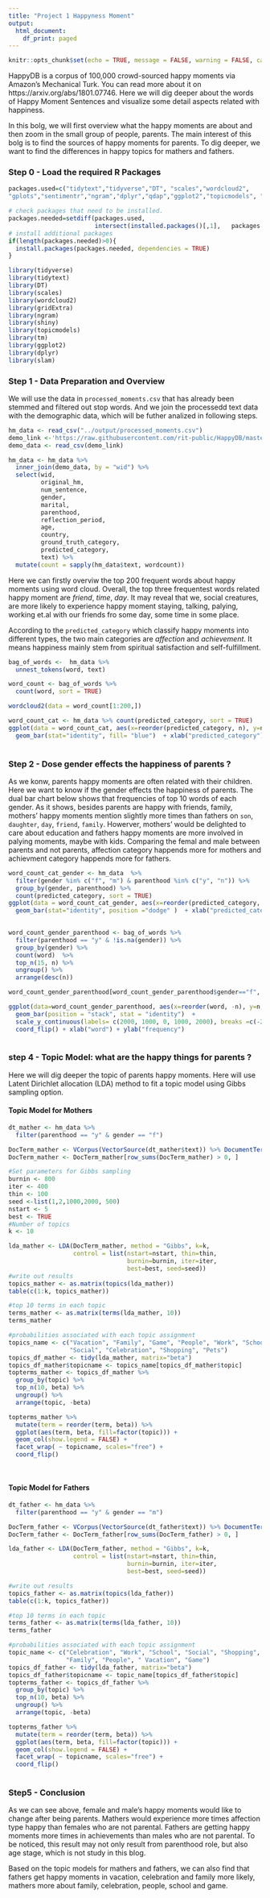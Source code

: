 ---
title: "Project 1 Happyness Moment"
output:
  html_document:
    df_print: paged
---

```{r setup, include=FALSE}
knitr::opts_chunk$set(echo = TRUE, message = FALSE, warning = FALSE, cache = TRUE, tidy = TRUE)
```


HappyDB is a corpus of 100,000 crowd-sourced happy moments via Amazon's Mechanical Turk. You can read more about it on https://arxiv.org/abs/1801.07746. Here we will dig deeper about the words of Happy Moment Sentences and visualize some detail aspects related with happiness.

In this bolg, we will first overview what the happy moments are about and then zoom in the small group of people, parents. The main interest of this bolg is to find the sources of happy moments for parents. To dig deeper, we want to find the differences in happy topics for mathers and fathers.

### Step 0 - Load the required R Packages
```{r, cache=FALSE}
packages.used=c("tidytext","tidyverse","DT", "scales","wordcloud2",
"gplots","sentimentr","ngram","dplyr","qdap","ggplot2","topicmodels", "slam", "shiny")

# check packages that need to be installed.
packages.needed=setdiff(packages.used,
                        intersect(installed.packages()[,1],   packages.used))
# install additional packages
if(length(packages.needed)>0){
  install.packages(packages.needed, dependencies = TRUE)
}

library(tidyverse)
library(tidytext)
library(DT)
library(scales)
library(wordcloud2)
library(gridExtra)
library(ngram)
library(shiny) 
library(topicmodels)
library(tm)
library(ggplot2)
library(dplyr)
library(slam)
```

### Step 1 - Data Preparation and Overview

We will use the data in `processed_moments.csv` that has already been stemmed and filtered out stop words. And we join the processedd text data with the demographic data, which will be futher analized in following steps.
```{r load data}
hm_data <- read_csv("../output/processed_moments.csv")
demo_link <-'https://raw.githubusercontent.com/rit-public/HappyDB/master/happydb/data/demographic.csv'
demo_data <- read_csv(demo_link)

```


```{r}
hm_data <- hm_data %>%
  inner_join(demo_data, by = "wid") %>%
  select(wid,
         original_hm,
         num_sentence,
         gender,
         marital,
         parenthood,
         reflection_period,
         age,
         country,
         ground_truth_category,
         predicted_category,
         text) %>%
  mutate(count = sapply(hm_data$text, wordcount))
```

Here we can firstly overviw the top 200 frequent words about happy moments using word cloud. Overall, the top three frequentest words related happy moment are *friend*, *time*, *day*. It may reveal that we, social creatures, are more likely to experience happy moment staying, talking, palying, working et.al with our friends fro some day, some time in some place. 

According to the `predicted_category` which classify happy moments into different types, the two main categories are *affection* and *achievement*. It means happiness mainly stem from spiritual satisfaction and self-fulfillment.

```{r bag of words, warning=FALSE, message=FALSE}
bag_of_words <-  hm_data %>%
  unnest_tokens(word, text)

word_count <- bag_of_words %>%
  count(word, sort = TRUE)

wordcloud2(data = word_count[1:200,])
```

```{r  predicted_cat}
word_count_cat <- hm_data %>% count(predicted_category, sort = TRUE) 
ggplot(data = word_count_cat, aes(x=reorder(predicted_category, n), y=n)) +
  geom_bar(stat="identity", fill= "blue")  + xlab("predicted_category") + coord_flip()
  
```


### Step 2 - Dose gender effects the happiness of parents ?

As we konw, parents happy moments are often related with their children. Here we want to know if the gender effects the happiness of parents. The dual bar chart below shows that frequencies of top 10 words of each gender. As it shows, besides parents are happy with friends, family, mothers' happy moments mention slightly more times than fathers on `son`, `daughter`, `day`, `friend`, `family`. Howerver, mothers' would be delighted to care about education and fathers happy moments are more involved in palying moments, maybe with kids.
Comparing the femal and male between parents and not parents, affection category happends more for mothers and achievment category happends more for fathers. 

```{r  predicted_cat_gender}
word_count_cat_gender <- hm_data  %>% 
  filter(gender %in% c("f", "m") & parenthood %in% c("y", "n")) %>% 
  group_by(gender, parenthood) %>% 
  count(predicted_category, sort = TRUE) 
ggplot(data = word_count_cat_gender, aes(x=reorder(predicted_category, n), y=n, color=gender, group=parenthood, fill=parenthood)) +
  geom_bar(stat="identity", position ="dodge" )  + xlab("predicted_category") + coord_flip() + facet_wrap( ~ gender, scales="free")
  
```

```{r gender in parenthood}
word_count_gender_parenthood <- bag_of_words %>% 
  filter(parenthood == "y" & !is.na(gender)) %>%
  group_by(gender) %>%
  count(word)  %>%
  top_n(15, n) %>%
  ungroup() %>%
  arrange(desc(n))

word_count_gender_parenthood[word_count_gender_parenthood$gender=="f", "n"] <- -word_count_gender_parenthood[word_count_gender_parenthood$gender=="f", "n"]

ggplot(data=word_count_gender_parenthood, aes(x=reorder(word, -n), y=n, group=gender, fill=gender)) +
  geom_bar(position = "stack", stat = "identity")  + 
  scale_y_continuous(labels= c(2000, 1000, 0, 1000, 2000), breaks =c(-2000, -1000, 0, 1000, 2000))+
  coord_flip() + xlab("word") + ylab("frequency")
 
```


### step 4 - Topic Model: what are the happy things for parents ?

Here we will dig deeper the topic of parents happy moments. Here will use Latent Dirichlet allocation (LDA) method to fit a topic model using Gibbs sampling option.

#### Topic Model for Mothers

```{r mather topic model}
dt_mather <- hm_data %>% 
  filter(parenthood == "y" & gender == "f")

DocTerm_mather <- VCorpus(VectorSource(dt_mather$text)) %>% DocumentTermMatrix()
DocTerm_mather <- DocTerm_mather[row_sums(DocTerm_mather) > 0, ]

#Set parameters for Gibbs sampling
burnin <- 800
iter <- 400
thin <- 100
seed <-list(1,2,1000,2000, 500)
nstart <- 5
best <- TRUE
#Number of topics
k <- 10

lda_mather <- LDA(DocTerm_mather, method = "Gibbs", k=k,
                  control = list(nstart=nstart, thin=thin, 
                                 burnin=burnin, iter=iter, 
                                 best=best, seed=seed))
#write out results
topics_mather <- as.matrix(topics(lda_mather))
table(c(1:k, topics_mather))

#top 10 terms in each topic
terms_mather <- as.matrix(terms(lda_mather, 10))
terms_mather

#probabilities associated with each topic assignment
topics_name <- c("Vacation", "Family", "Game", "People", "Work", "School", 
                 "Social", "Celebration", "Shopping", "Pets")
topics_df_mather <- tidy(lda_mather, matrix="beta")
topics_df_mather$topicname <- topics_name[topics_df_mather$topic]
topterms_mather <- topics_df_mather %>% 
  group_by(topic) %>%
  top_n(10, beta) %>%
  ungroup() %>%
  arrange(topic, -beta)

topterms_mather %>% 
  mutate(term = reorder(term, beta)) %>%
  ggplot(aes(term, beta, fill=factor(topic))) +
  geom_col(show.legend = FALSE) +
  facet_wrap( ~ topicname, scales="free") +
  coord_flip()
  
  
```

#### Topic Model for Fathers

```{r father topic model}
dt_father <- hm_data %>% 
  filter(parenthood == "y" & gender == "m")

DocTerm_father <- VCorpus(VectorSource(dt_father$text)) %>% DocumentTermMatrix()
DocTerm_father <- DocTerm_father[row_sums(DocTerm_father) > 0, ]

lda_father <- LDA(DocTerm_father, method = "Gibbs", k=k,
                  control = list(nstart=nstart, thin=thin, 
                                 burnin=burnin, iter=iter, 
                                 best=best, seed=seed))

#write out results
topics_father <- as.matrix(topics(lda_father))
table(c(1:k, topics_father))

#top 10 terms in each topic
terms_father <- as.matrix(terms(lda_father, 10))
terms_father

#probabilities associated with each topic assignment
topic_name <- c("Celebration", "Work", "School", "Social", "Shopping", "Entertainment", 
                "Family", "People", " Vacation", "Game")
topics_df_father <- tidy(lda_father, matrix="beta")
topics_df_father$topicname <- topic_name[topics_df_father$topic]
topterms_father <- topics_df_father %>% 
  group_by(topic) %>%
  top_n(10, beta) %>%
  ungroup() %>%
  arrange(topic, -beta)

topterms_father %>% 
  mutate(term = reorder(term, beta)) %>%
  ggplot(aes(term, beta, fill=factor(topic))) +
  geom_col(show.legend = FALSE) +
  facet_wrap( ~ topicname, scales="free") +
  coord_flip()
  
```


### Step5 - Conclusion

As we can see above, female and male's happy moments would like to change after being parents. Mathers would experience more times affection type happy than females who are not parental. Fathers are getting happy moments more times in achievements than males who are not parental. To be noticed, this result may not only result from parenthood role, but also age stage, which  is not study in this blog.

Based on the topic models for mathers and fathers, we can also find that fathers get happy moments in vacation, celebration and family more likely, mathers more about family, celebration,  people, school and game.

